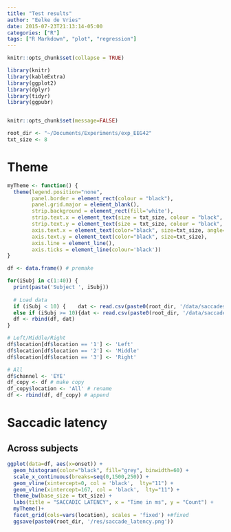 ```yaml
---
title: "Test results"
author: "Eelke de Vries"
date: 2015-07-23T21:13:14-05:00
categories: ["R"]
tags: ["R Markdown", "plot", "regression"]
---
```



```r
knitr::opts_chunk$set(collapse = TRUE)
```

```r

library(knitr)
library(kableExtra)
library(ggplot2)
library(dplyr)
library(tidyr)
library(ggpubr)


knitr::opts_chunk$set(message=FALSE)

root_dir <- "~/Documents/Experiments/exp_EEG42"
txt_size <- 8


```

\newpage       

# Theme
```r

myTheme <- function() {
  theme(legend.position="none",
        panel.border = element_rect(colour = "black"),
        panel.grid.major = element_blank(),
        strip.background = element_rect(fill='white'),
        strip.text.x = element_text(size = txt_size, colour = "black", angle = 0, face = 'bold'),
        strip.text.y = element_text(size = txt_size, colour = "black", angle = 0, face = 'bold'),
        axis.text.x = element_text(color="black", size=txt_size, angle=45, hjust = 1, vjust = 1),
        axis.text.y = element_text(color="black", size=txt_size),
        axis.line = element_line(),
        axis.ticks = element_line(colour='black'))
}


```


```r
df <- data.frame() # premake

for(iSubj in c(1:40)) {
  print(paste('Subject ', iSubj))
  
  # Load data
  if (iSubj < 10) {    dat <- read.csv(paste0(root_dir, '/data/saccades/s0', iSubj, '_saccades.csv'), header=TRUE, stringsAsFactors=FALSE)  }
  else if (iSubj >= 10){dat <- read.csv(paste0(root_dir, '/data/saccades/s', iSubj, '_saccades.csv'), header=TRUE, stringsAsFactors=FALSE)  }
  df <- rbind(df, dat)
}

# Left/Middle/Right
df$location[df$location == '1'] <- 'Left'
df$location[df$location == '2'] <- 'Middle'
df$location[df$location == '3'] <- 'Right'

# All
df$channel <- 'EYE'
df_copy <- df # make copy
df_copy$location <- 'All' # rename
df <- rbind(df, df_copy) # append

```

# Saccadic latency 
## Across subjects
```r

ggplot(data=df, aes(x=onset)) +
  geom_histogram(color="black", fill="grey", binwidth=60) +
  scale_x_continuous(breaks=seq(0,1500,250)) +
  geom_vline(xintercept=0, col = 'black',  lty="11") + 
  geom_vline(xintercept=167, col = 'black',  lty="11") +
  theme_bw(base_size = txt_size) +
  labs(title = "SACCADIC LATENCY", x = "Time in ms", y = "Count") +
  myTheme()+
  facet_grid(cols=vars(location), scales = 'fixed') +#fixed
  ggsave(paste0(root_dir, '/res/saccade_latency.png'))

```
